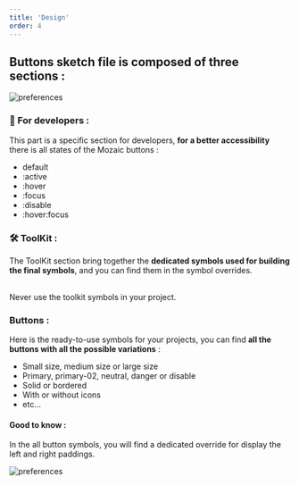 ```yaml
---
title: 'Design'
order: 4
---
```


## Buttons sketch file is composed of three sections :

![preferences](buttons--sketch-menu.png)

### 👾 For developers :

This part is a specific section for developers, **for a better accessibility** there is all states of the Mozaic buttons :

- default
- :active
- :hover
- :focus
- :disable
- :hover:focus

### 🛠 ToolKit :

The ToolKit section bring together the **dedicated symbols used for building the final symbols**, and you can find them in the symbol overrides.

<br />

<Hint type="dont">
  <HintItem dont>Never use the toolkit symbols in your project.</HintItem>
</Hint>

### Buttons :

Here is the ready-to-use symbols for your projects, you can find **all the buttons with all the possible variations** :

- Small size, medium size or large size
- Primary, primary-02, neutral, danger or disable
- Solid or bordered
- With or without icons
- etc...

#### Good to know :

In the all button symbols, you will find a dedicated override for display the left and right paddings.

![preferences](show-padding.png)
